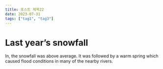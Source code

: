 ```yaml
---
title: 포스트 제목22
date: 2023-07-31
tags: ["tag1", "tag3"]
---
```


# Last year’s snowfall

In, the snowfall was above average.
It was followed by a warm spring which caused
flood conditions in many of the nearby rivers.
